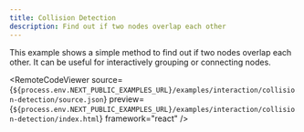 ```yaml
---
title: Collision Detection
description: Find out if two nodes overlap each other
---
```



<ExampleLayout>
This example shows a simple method to find out if two nodes overlap each other. It can be useful for interactively grouping or connecting nodes.

<RemoteCodeViewer
  source={`${process.env.NEXT_PUBLIC_EXAMPLES_URL}/examples/interaction/collision-detection/source.json`}
  preview={`${process.env.NEXT_PUBLIC_EXAMPLES_URL}/examples/interaction/collision-detection/index.html`}
  framework="react"
/>

</ExampleLayout>
